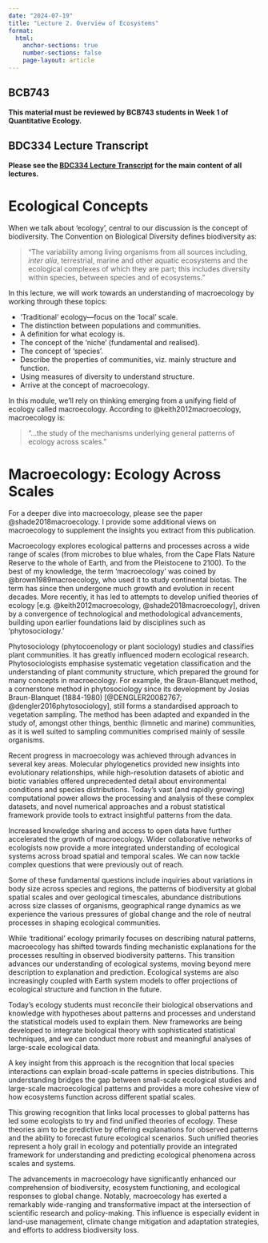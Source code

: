 ```yaml
---
date: "2024-07-19"
title: "Lecture 2. Overview of Ecosystems"
format:
  html:
    anchor-sections: true
    number-sections: false
    page-layout: article
---
```


::: callout-note
## BCB743

**This material must be reviewed by BCB743 students in Week 1 of
Quantitative Ecology.**
:::

::: callout-note
## BDC334 Lecture Transcript

**Please see the [BDC334 Lecture Transcript](BDC334-Lecture-Transcripts.qmd) for the main content of all lectures.**
:::

# Ecological Concepts

When we talk about 'ecology', central to our discussion is the concept of biodiversity. The Convention on Biological Diversity defines biodiversity as:

> "The variability among living organisms from all sources including, *inter alia*, terrestrial, marine and other aquatic ecosystems and the ecological complexes of which they are part; this includes diversity within species, between species and of ecosystems."

In this lecture, we will work towards an understanding of macroecology by working through these topics:

- ‘Traditional’ ecology—focus on the ‘local’ scale.
- The distinction between populations and communities.
- A definition for what ecology is.
- The concept of the ‘niche’ (fundamental and realised).
- The concept of ‘species’.
- Describe the properties of communities, viz. mainly structure and function.
- Using measures of diversity to understand structure.
- Arrive at the concept of macroecology.

In this module, we'll rely on thinking emerging from a unifying field of ecology called macroecology. According to @keith2012macroecology, macroecology is:

> "...the study of the mechanisms underlying general patterns of ecology across scales."

# Macroecology: Ecology Across Scales

::: {.my-highlight}
For a deeper dive into macroecology, please see the paper @shade2018macroecology. I provide some additional views on macroecology to supplement the insights you extract from this publication.
:::

Macroecology explores ecological patterns and processes across a wide range of scales (from microbes to blue whales, from the Cape Flats Nature Reserve to the whole of Earth, and from the Pleistocene to 2100). To the best of my knowledge, the term ‘macroecology’ was coined by @brown1989macroecology, who used it to study continental biotas. The term has since then undergone much growth and evolution in recent decades. More recently, it has led to attempts to develop unified theories of ecology [e.g. @keith2012macroecology, @shade2018macroecology], driven by a convergence of technological and methodological advancements, building upon earlier foundations laid by disciplines such as ‘phytosociology.’

Phytosociology (phytocoenology or plant sociology) studies and classifies plant communities. It has greatly influenced modern ecological research. Phytosociologists emphasise systematic vegetation classification and the understanding of plant community structure, which prepared the ground for many concepts in macroecology. For example, the Braun-Blanquet method, a cornerstone method in phytosociology since its development by Josias Braun-Blanquet (1884-1980) [@DENGLER20082767; @dengler2016phytosociology], still forms a standardised approach to vegetation sampling. The method has been adapted and expanded in the study of, amongst other things, benthic (limnetic and marine) communities, as it is well suited to sampling communities comprised mainly of sessile organisms.

Recent progress in macroecology was achieved through advances in several key areas. Molecular phylogenetics provided new insights into evolutionary relationships, while high-resolution datasets of abiotic and biotic variables offered unprecedented detail about environmental conditions and species distributions. Today’s vast (and rapidly growing) computational power allows the processing and analysis of these complex datasets, and novel numerical approaches and a robust statistical framework provide tools to extract insightful patterns from the data. 

Increased knowledge sharing and access to open data have further accelerated the growth of macroecology. Wider collaborative networks of ecologists now provide a more integrated understanding of ecological systems across broad spatial and temporal scales. We can now tackle complex questions that were previously out of reach.

Some of these fundamental questions include inquiries about variations in body size across species and regions, the patterns of biodiversity at global spatial scales and over geological timescales, abundance distributions across size classes of organisms, geographical range dynamics as we experience the various pressures of global change and the role of neutral processes in shaping ecological communities.

While 'traditional' ecology primarily focuses on describing natural patterns, macroecology has shifted towards finding mechanistic explanations for the processes resulting in observed biodiversity patterns. This transition advances our understanding of ecological systems, moving beyond mere description to explanation and prediction. Ecological systems are also increasingly coupled with Earth system models to offer projections of ecological structure and function in the future.

Today’s ecology students must reconcile their biological observations and knowledge with hypotheses about patterns and processes and understand the statistical models used to explain them. New frameworks are being developed to integrate biological theory with sophisticated statistical techniques, and we can conduct more robust and meaningful analyses of large-scale ecological data.

A key insight from this approach is the recognition that local species interactions can explain broad-scale patterns in species distributions. This understanding bridges the gap between small-scale ecological studies and large-scale macroecological patterns and provides a more cohesive view of how ecosystems function across different spatial scales.

This growing recognition that links local processes to global patterns has led some ecologists to try and find unified theories of ecology. These theories aim to be predictive by offering explanations for observed patterns and the ability to forecast future ecological scenarios. Such unified theories represent a holy grail in ecology and potentially provide an integrated framework for understanding and predicting ecological phenomena across scales and systems.

The advancements in macroecology have significantly enhanced our comprehension of biodiversity, ecosystem functioning, and ecological responses to global change. Notably, macroecology has exerted a remarkably wide-ranging and transformative impact at the intersection of scientific research and policy-making. This influence is especially evident in land-use management, climate change mitigation and adaptation strategies, and efforts to address biodiversity loss.

